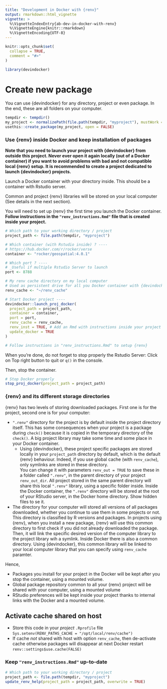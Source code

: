 ```yaml
---
title: "Development in Docker with {renv}"
output: rmarkdown::html_vignette
vignette: >
  %\VignetteIndexEntry{ab-dev-in-docker-with-renv}
  %\VignetteEngine{knitr::rmarkdown}
  %\VignetteEncoding{UTF-8}
---
```


<script type="text/javascript">
$(document).ready(function () {
  window.initializeCodeFolding("show" === "show");
});
</script>

```r
knitr::opts_chunk$set(
  collapse = TRUE,
  comment = "#>"
)
```

```r
library(devindocker)
```

# Create new package

You can use {devindocker} for any directory, project or even package.
In the end, these are all folders on your computer.
```r
tempdir <- tempdir()
my_project <- normalizePath(file.path(tempdir, "myproject"), mustWork = FALSE)
usethis::create_package(my_project, open = FALSE)
```

### Use {renv} inside Docker and keep installation of packages

**Note that you need to launch your project with {devindocker} from outside this project. Never ever open it again locally (out of a Docker container) if you want to avoid problems with bad and not compatible local {renv} setup. It is recommended to create a project dedicated to launch {devindocker} projects.**

Launch a Docker container with your directory inside. 
This should be a container with Rstudio server.

Common and project {renv} libraries will be stored on your local computer (See details in the next section).

You will need to set up {renv} the first time you launch the Docker container.
**Follow instructions in the `"renv_instructions.Rmd"` file that is created inside your project.**

```r
# Which path to your working directory / project
project_path <- file.path(tempdir, "myproject")

# Which container (with Rstudio inside) ? ----
# https://hub.docker.com/r/rocker/verse
container <- "rocker/geospatial:4.0.1"

# Which port ? ----
# _Useful if multiple Rstudio Server to launch
port <- 8788

# My renv cache directory on my local computer
# Used as persistent drive for all you Docker container with {devindocker}
renv_cache <- "~/renv_cache"

# Start Docker project ----
devindocker::launch_proj_docker(
  project_path = project_path,
  container = container,
  port = port,
  renv_cache = renv_cache,
  renv_inst = TRUE, # Add an Rmd with instructions inside your project
  update_docker = TRUE
)

# Follow instructions in "renv_instructions.Rmd" to setup {renv}
```

When you're done, do not forget to stop properly the Rstudio Server: Click on Top right button to quit or `q()` in the console.

Then, stop the container.
```r
# Stop Docker properly
stop_proj_docker(project_path = project_path)
```

### {renv} and its different storage directories

{renv} has two levels of storing downloaded packages. 
First one is for the project, second one is for your computer:

- `".renv"` directory for the project is by default inside the project directory itself.
This has some consequences when your project is a package during `check()` because it is copied in the temporary directory of the `check()`.
A big project library may take some time and some place in your Docker container.
  + Using {devindocker}, these project specific packages are stored locally in your `project_path` directory by default, which is the default {renv} behaviour. 
Indeed, if you use global cache (with `renv_cache`), only symlinks are stored in these directory.  
You can change it with parameters `renv_out = TRUE` to save these in a folder called `".renv"`, in the parent directory of your project `renv_out_dir`. 
All project stored in the same parent directory will share this local `".renv"` library, using a specific folder inside.
Inside the Docker container, the `".renv"` directory will be stored at the root of your RStudio server, in the Docker home directory. 
Show hidden files to se it.
- The directory for your computer will stored all versions of all packages downloaded, whether you continue to use them in some projects or not.
This directory is classified by R versions and packages.
In projects using {renv}, when you install a new package, {renv} will use this common directory to first check if you did not already downloaded the package.
Then, it will link the specific desired version of the computer library to the project library wih a symlink.
Inside Docker there is also a common directory.
Using {devindocker}, this common library will be linked to your local computer library that you can specify using `renv_cache` paramter.

Hence, 

- Packages you install for your project in the Docker will be kept after you stop the container, using a mounted volume. 
- Global package repository common to all your {renv} project will be shared with your computer, using a mounted volume
- RStudio preferences will be kept inside your project thanks to internal links with the Docker and a mounted volume.

## Activate cache shared on host
- Store this code in your *project* `.Rprofile` file
  `Sys.setenv(RENV_PATHS_CACHE = "/opt/local/renv/cache")`
- If cache *not* shared with host with option `renv_cache`, then de-activate cache otherwise packages will disappear at next Docker restart
`renv::settings$use.cache(FALSE)`


### Keep `"renv_instructions.Rmd"` up-to-date

```r
# Which path to your working directory / project
project_path <- file.path(tempdir, "myproject")
update_renv_help(project_path = project_path, overwrite = TRUE)
```


